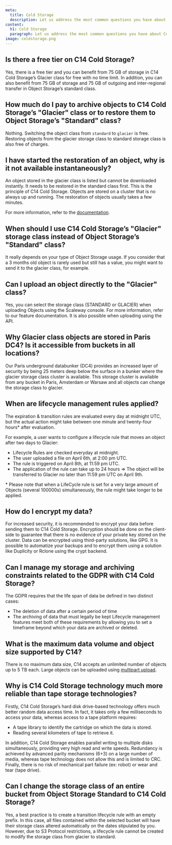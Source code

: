```yaml
---
meta:
  title: Cold Storage
  description: Let us address the most common questions you have about Cold Storage.
content:
  h1: Cold Storage
  paragraph: Let us address the most common questions you have about Cold Storage.
image: coldstorage.png
---
```


## Is there a free tier on C14 Cold Storage?

Yes, there is a free tier and you can benefit from 75 GB of storage in C14 Cold Storage’s Glacier class for free with no time limit. In addition, you can also benefit from  75 GB of storage and 75 GB of outgoing and inter-regional transfer in Object Storage’s standard class.

## How much do I pay to archive objects to C14 Cold Storage’s "Glacier" class or to restore them to Object Storage’s "Standard" class?

Nothing. Switching the object class from `standard` to `glacier` is free.
Restoring objects from the glacier storage class to standard storage class is also free of charges.

## I have started the restoration of an object, why is it not available instantaneously?

An object stored in the glacier class is listed but cannot be downloaded instantly. It needs to be restored in the standard class first.
This is the principle of C14 Cold Storage. Objects are stored on a cluster that is no always up and running. The restoration of objects usually takes a few minutes.

For more information, refer to the [documentation](/storage/object/how-to/change-object-class/).

## When should I use C14 Cold Storage’s "Glacier" storage class instead of Object Storage’s "Standard" class?

It really depends on your type of Object Storage usage. If you consider that a 3 months old object is rarely used but still has a value, you might want to send it to the glacier class, for example.

## Can I upload an object directly to the "Glacier" class?

Yes, you can select the storage class (STANDARD or GLACIER) when uploading Objects using the Scaleway console. For more information, refer to our feature documentation. It is also possible when uploading using the API.

## Why Glacier class objects are stored in Paris DC4? Is it accessible from buckets in all locations?

Our Paris underground databunker (DC4) provides an increased layer of security by being 25 meters deep below the surface in a bunker where the glacier storage class cluster is available.
This storage cluster is available from any bucket in Paris, Amsterdam or Warsaw and all objects can change the storage class to glacier.

## When are lifecycle management rules applied?

The expiration & transition rules are evaluated every day at midnight UTC, but the actual action might take between one minute and twenty-four hours* after evaluation.

For example, a user wants to configure a lifecycle rule that moves an object after two days to Glacier:

- Lifecycle Rules are checked everyday at midnight.
- The user uploaded a file on April 6th, at 2:00 pm UTC.
- The rule is triggered on April 8th, at 11:59 pm UTC.
- The application of the rule can take up to 24 hours
⇒ The object will be transferred to Glacier no later than 11:59 pm UTC on April 9th.

<Message type="note">
* Please note that when a LifeCycle rule is set for a very large amount of Objects (several 100000s) simultaneously, the rule might take longer to be applied.
</Message>

## How do I encrypt my data?

For increased security, it is recommended to encrypt your data before sending them to C14 Cold Storage.
Encryption should be done on the client-side to guarantee that there is no evidence of your private key stored on the cluster.
Data can be encrypted using third-party solutions, like GPG. It is possible to automatize your backups and to encrypt them using a solution like Duplicity or Rclone using the crypt backend.

## Can I manage my storage and archiving constraints related to the GDPR with C14 Cold Storage?

The GDPR requires that the life span of data be defined in two distinct cases:
- The deletion of data after a certain period of time
- The archiving of data that must legally be kept
Lifecycle management features meet both of these requirements by allowing you to set a timeframe beyond which your data are archived or deleted.

## What is the maximum data volume and object size supported by C14?

There is no maximum data size, C14 accepts an unlimited number of objects up to 5 TB each. 
Large objects can be uploaded using [multipart upload](/storage/object/api-cli/multipart-uploads/).

## Why is C14 Cold Storage technology much more reliable than tape storage technologies?

Firstly, C14 Cold Storage’s hard disk drive-based technology offers much better random data access time. 
In fact, it takes only a few milliseconds to access your data, whereas access to a tape platform requires:

- A tape library to identify the cartridge on which the data is stored.
- Reading several kilometers of tape to retrieve it.

In addition, C14 Cold Storage enables parallel writing to multiple disks simultaneously, providing very high read and write speeds. 
Redundancy is achieved by advanced parity mechanisms (6+3) on a large number of media, whereas tape technology does not allow this and is limited to CRC.
Finally, there is no risk of mechanical part failure (ex: robot) or wear and tear (tape drive).

## Can I change the storage class of an entire bucket from Object Storage Standard to C14 Cold Storage?

Yes, a best practice is to create a transition lifecycle rule with an empty prefix.
In this case, all files contained within the selected bucket will have their storage class altered automatically on the dates stipulated by you.
However, due to S3 Protocol restrictions, a lifecycle rule cannot be created to modify the storage class from glacier to standard.

